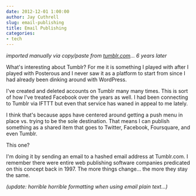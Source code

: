 ```yaml
---
date: 2012-12-01 1:00:00
author: Jay Cuthrell
slug: email-publishing
title: Email Publishing
categories:
- tech 
---
```


_imported manually via copy/paste from [tumblr.com](https://tumblr.com)... 6 years later_

What's interesting about Tumblr? For me it is something I played with after I played with Posterous and I never saw it as a platform to start from since I had already been dinking around with WordPress.

I've created and deleted accounts on Tumblr many many times. This is sort of how I've treated Facebook over the years as well. I had been connecting to Tumblr via IFTTT but even that service has waned in appeal to me lately.

I think that's because apps have centered around getting a push menu in place vs. trying to be the sole destination. That means I can publish something as a shared item that goes to Twitter, Facebook, Foursquare, and even Tumblr.

This one?

I'm doing it by sending an email to a hashed email address at Tumblr.com. I remember there were entire web publishing software companies predicated on this concept back in 1997. The more things change... the more they stay the same.

_(update: horrible horrible formatting when using email plain text...)_
